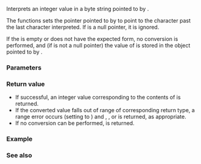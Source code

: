 {{cpp/title|strtoimax|strtoumax}}
{{cpp/string/byte/navbar}}
{{dcl begin}}
{{dcl header|cinttypes}}
{{dcl|since=c++11|num=1|
std::intmax_t strtoimax( const char* nptr, char** endptr, int base );
}}
{{dcl|since=c++11|num=2|
std::uintmax_t strtoumax( const char* nptr, char** endptr, int base );
}}
{{dcl end}}

Interprets an integer value in a byte string pointed to by {{c|nptr}}.

{{cpp/string/cvt str2int base|base=base}}

The functions sets the pointer pointed to by {{c|endptr}} to point to the character past the last character interpreted. If {{c|endptr}} is a null pointer, it is ignored.

If the {{c|nptr}} is empty or does not have the expected form, no conversion is performed, and (if {{c|enptr}} is not a null pointer) the value of {{c|nptr}} is stored in the object pointed to by {{c|endptr}}.

===Parameters===
{{par begin}}
{{par|nptr|pointer to the null-terminated byte string to be interpreted}}
{{par|endptr|pointer to a pointer to character.}}
{{par|base|''base'' of the interpreted integer value}}
{{par end}}

===Return value===
* If successful, an integer value corresponding to the contents of {{c|str}} is returned.
* If the converted value falls out of range of corresponding return type, a range error occurs (setting {{lc|errno}} to {{lc|ERANGE}}) and {{lc|INTMAX_MAX}}, {{lc|INTMAX_MIN}}, {{lc|UINTMAX_MAX}} or {{c|0}} is returned, as appropriate.
* If no conversion can be performed, {{c|0}} is returned.

===Example===
{{example
|code=
#include &lt;cinttypes&gt;
#include &lt;iostream&gt;
#include &lt;string&gt;

int main()
{
    std::string str = "helloworld";
    std::intmax_t val = std::strtoimax(str.c_str(), nullptr, 36);
    std::cout &lt;&lt; str &lt;&lt; " in base 36 is " &lt;&lt; val &lt;&lt; " in base 10\n";

    char* nptr;
    val = std::strtoimax(str.c_str(), &amp;nptr, 30);
    if (nptr != &amp;str[0] + str.size())
        std::cout &lt;&lt; str &lt;&lt; " in base 30 is invalid."
                  &lt;&lt; " The first invalid digit is '" &lt;&lt; *nptr &lt;&lt; "'\n";
}
|output=
helloworld in base 36 is 1767707668033969 in base 10
helloworld in base 30 is invalid. The first invalid digit is 'w'
}}

===See also===
{{dsc begin}}
{{dsc inc|cpp/string/basic_string/dsc stol}}
{{dsc inc|cpp/string/basic_string/dsc stoul}}
{{dsc inc|cpp/string/byte/dsc strtol}}
{{dsc inc|cpp/string/byte/dsc strtoul}}
{{dsc inc|cpp/string/wide/dsc wcstoimax}}
{{dsc inc|cpp/string/byte/dsc strtof}}
{{dsc inc|cpp/utility/dsc from_chars}}
{{dsc inc|cpp/string/byte/dsc atoi}}
{{dsc see c|c/string/byte/strtoimax|strtoimax|strtoumax}}
{{dsc end}}

{{langlinks|de|es|fr|it|ja|pt|ru|zh}}